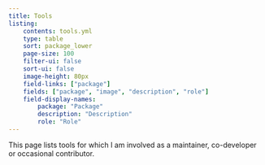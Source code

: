 ```yaml
---
title: Tools
listing:
    contents: tools.yml
    type: table
    sort: package_lower
    page-size: 100
    filter-ui: false
    sort-ui: false
    image-height: 80px
    field-links: ["package"]
    fields: ["package", "image", "description", "role"]
    field-display-names: 
        package: "Package"
        description: "Description"
        role: "Role"
---
```


This page lists tools for which I am involved as a maintainer, co-developer or occasional contributor. 